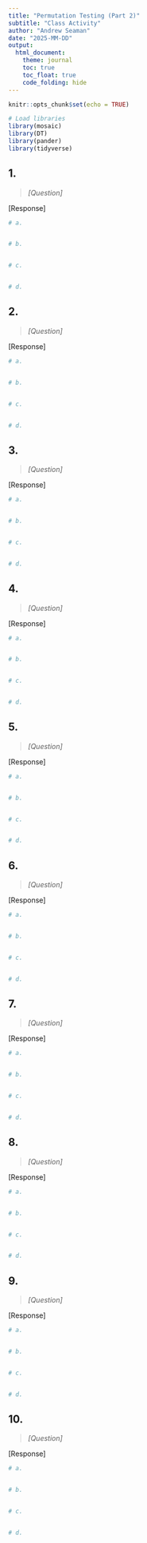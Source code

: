 ```yaml
---
title: "Permutation Testing (Part 2)"
subtitle: "Class Activity"
author: "Andrew Seaman"
date: "2025-MM-DD"
output: 
  html_document:
    theme: journal
    toc: true
    toc_float: true
    code_folding: hide
---
```


<!-- ------ -->
<!-- SETUP: -->
<!-- ------ -->

```r
knitr::opts_chunk$set(echo = TRUE)
```

```r
# Load libraries
library(mosaic)
library(DT)
library(pander)
library(tidyverse)
```

<!-- Setup End -->










<!-- ---------- -->
<!-- QUESTIONS: -->
<!-- ---------- -->

## 1.
> _[Question]_

[Response]

```r
# a.


# b.


# c.


# d.


```

<!-- Q1. End -->










## 2.
> _[Question]_

[Response]

```r
# a.


# b.


# c.


# d.


```

<!-- Q2. End -->










## 3.
> _[Question]_

[Response]
```r
# a.


# b.


# c.


# d.


```

<!-- Q3. End -->










## 4.
> _[Question]_

[Response]
```r
# a.


# b.


# c.


# d.


```

<!-- Q4. End -->










## 5.
> _[Question]_

[Response]
```r
# a.


# b.


# c.


# d.


```

<!-- Q5. End -->










## 6.
> _[Question]_

[Response]
```r
# a.


# b.


# c.


# d.


```

<!-- Q6. End -->










## 7.
> _[Question]_

[Response]
```r
# a.


# b.


# c.


# d.


```

<!-- Q7. End -->










## 8.
> _[Question]_

[Response]
```r
# a.


# b.


# c.


# d.


```

<!-- Q8. End -->










## 9.
> _[Question]_

[Response]
```r
# a.


# b.


# c.


# d.


```

<!-- Q9. End -->










## 10.
> _[Question]_

[Response]
```r
# a.


# b.


# c.


# d.


```

<!-- Q10. End -->


<!-- Questions End -->




<!-- -------- -->
<!-- FILE END -->
<!-- -------- -->